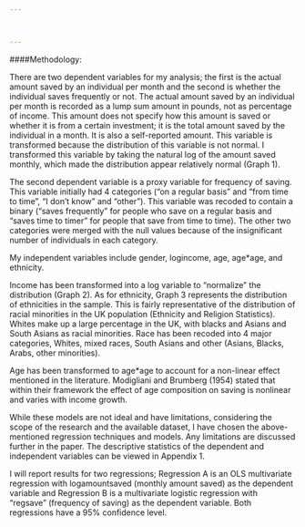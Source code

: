 ```yaml
---



---
```

####Methodology:

There are two dependent variables for my analysis; the first is the actual amount saved by an individual per month and the second is whether the individual saves frequently or not. The actual amount saved by an individual per month is recorded as a lump sum amount in pounds, not as percentage of income. This amount does not specify how this amount is saved or whether it is from a certain investment; it is the total amount saved by the individual in a month. It is also a self-reported amount. This variable is transformed because the distribution of this variable is not normal. I transformed this variable by taking the natural log of the amount saved monthly, which made the distribution appear relatively normal (Graph 1).     

The second dependent variable is a proxy variable for frequency of saving. This variable initially had 4 categories (“on a regular basis” and “from time to time”, “I don’t know” and “other”). This variable was recoded to contain a binary (“saves frequently” for people who save on a regular basis and “saves time to timer” for people that save from time to time). The other two categories were merged with the null values because of the insignificant number of individuals in each category.     

My independent variables include gender, logincome, age, age*age, and ethnicity.     

Income has been transformed into a log variable to “normalize” the distribution (Graph 2). As for ethnicity, Graph 3 represents the distribution of ethnicities in the sample. This is fairly representative of the distribution of racial minorities in the UK population (Ethnicity and Religion Statistics). Whites make up a large percentage in the UK, with blacks and Asians and South Asians as racial minorities. Race has been recoded into 4 major categories, Whites, mixed races, South Asians and other (Asians, Blacks, Arabs, other minorities).    

Age has been transformed to age*age to account for a non-linear effect mentioned in the literature. Modigliani and Brumberg (1954) stated that within their framework the effect of age composition on saving is nonlinear and varies with income growth.    

While these models are not ideal and have limitations, considering the scope of the research and the available dataset, I have chosen the above-mentioned regression techniques and models. Any limitations are discussed further in the paper. The descriptive statistics of the dependent and independent variables can be viewed in Appendix 1.      

I will report results for two regressions; Regression A is an OLS multivariate regression with logamountsaved (monthly amount saved) as the dependent variable and Regression B is a multivariate logistic regression with “regsave” (frequency of saving) as the dependent variable. Both regressions have a 95% confidence level.    
